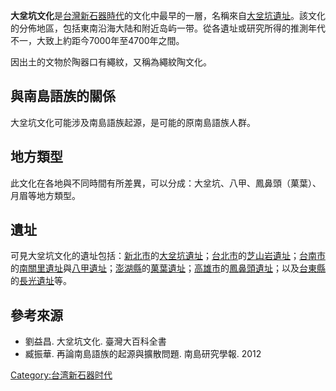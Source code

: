 {{no footnotes|time=2015-09-11T01:53:37+00:00}}
'''大坌坑文化'''是[[台灣|台灣]][[新石器時代|新石器時代]]的文化中最早的一層，名稱來自[[大坌坑遺址|大坌坑遺址]]。該文化的分佈地區，包括東南沿海大陆和附近岛屿一带。從各遺址或研究所得的推測年代不一，大致上約距今7000年至4700年之間。

因出土的文物於陶器口有繩紋，又稱為繩紋陶文化。

==與南島語族的關係==
大坌坑文化可能涉及南島語族起源，是可能的原南島語族人群。

==地方類型==
此文化在各地與不同時間有所差異，可以分成：大坌坑、八甲、鳳鼻頭（菓葉）、月眉等地方類型。

==遺址==
可見大坌坑文化的遺址包括：[[新北市|新北市]]的[[大坌坑遺址|大坌坑遺址]]；[[台北市|台北市]]的[[芝山岩遺址|芝山岩遺址]]；[[台南市|台南市]]的[[南關里遺址|南關里遺址]]與[[八甲遺址|八甲遺址]]；[[澎湖縣|澎湖縣]]的[[菓葉遺址|菓葉遺址]]；[[高雄市|高雄市]]的[[鳳鼻頭遺址|鳳鼻頭遺址]]；以及[[台東縣|台東縣]]的[[長光遺址|長光遺址]]等。

==參考來源==
*劉益昌. 大坌坑文化. 臺灣大百科全書
*臧振華. 再論南島語族的起源與擴散問題. 南島研究學報. 2012

{{台灣考古遺址}}
{{台灣歷史文化與政權}}
[[Category:台湾新石器时代|Category:台湾新石器时代]]